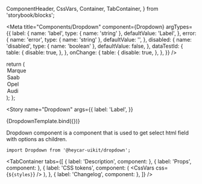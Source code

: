   ComponentHeader,
  CssVars,
  Container,
  TabContainer,
} from 'storybook/blocks';


<!-- Meta -->

<Meta
  title="Components/Dropdown"
  component={Dropdown}
  argTypes={{
    label: {
      name: 'label',
      type: { name: 'string' },
      defaultValue: 'Label',
    },
    error: {
      name: 'error',
      type: { name: 'string' },
      defaultValue: '',
    },
    disabled: {
      name: 'disabled',
      type: { name: 'boolean' },
      defaultValue: false,
    },
    dataTestId: {
      table: {
        disable: true,
      },
    },
    onChange: {
      table: {
        disable: true,
      },
    },
  }}
/>

  return (
    <Dropdown
      id="marque"
      error="This is an error"
      labelFor="marque"
      label="Marque label"
    >
      <option value="Marque">Marque</option>
      <option value="saab">Saab</option>
      <option value="opel">Opel</option>
      <option value="audi">Audi</option>
    </Dropdown>
  );
};

<!-- Canvas -->

<Story
  name="Dropdown"
  args={{
    label: 'Label',
  }}
>
  {DropdownTemplate.bind({})}
</Story>

<!-- Docs -->

<ComponentHeader
  name="Dropdown"
  version={version}
  stage={1}
  design="https://www.figma.com/file/rrvkvQEoVTOHa7MzyKSaoz/OTP-Global-Design-System?node-id=1426%3A39722"
/>

Dropdown component is a component that is used to get select html field with options as children.

```tsx
import Dropdown from '@heycar-uikit/dropdown';
```

<TabContainer
  tabs={[
    { label: 'Description', component: <Description /> },
    { label: 'Props', component: <Props of={Dropdown} /> },
    {
      label: 'CSS tokens',
      component: (
        <CssVars
          css={`
            ${styles}
          `}
        />
      ),
    },
    { label: 'Changelog', component: <Changelog /> },
  ]}
/>
